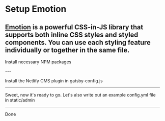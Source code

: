 # Setup Emotion

[Emotion](https://emotion.sh/) is a powerful CSS-in-JS library that supports both inline CSS styles and styled components. You can use each styling feature individually or together in the same file.
---
Install necessary NPM packages

<NPMPackage name="netlify-cms-app"/>
---

Install the Netlify CMS plugin in gatsby-config.js

<GatsbyPlugin name="gatsby-plugin-netlify-cms"/>

---

Sweet, now it's ready to go.
Let's also write out an example config.yml file in static/admin
<File
  path="static/admin/config.yml"
  content="https://gist.githubusercontent.com/KyleAMathews/323bacd551df46e8e7b6146cbf827d0b/raw/5c60f168f30c505cff1ff2433e69dabe27ae9738/sample-emotion.js"
/>

<File
  path="src/pages/using-emotion.js"
  content="https://raw.githubusercontent.com/dsanderson90/gatsby-recipes/master/src/pages/using-emotion.js"
/>

---

Done